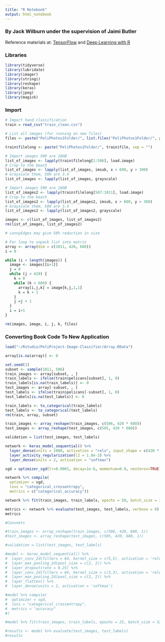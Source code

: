 ```yaml
---
title: "R Notebook"
output: html_notebook
---
```


### By Jack Wilburn under the supervision of Jaimi Butler

Reference materials at: [TensorFlow](https://tensorflow.rstudio.com/blog/keras-image-classification-on-small-datasets.html) and [Deep Learning with R](https://livebook.manning.com/#!/book/deep-learning-with-r/chapter-5/9)

### Libraries

```r
library(tidyverse)
library(lubridate)
library(imager)
library(stringi)
library(reshape)
library(keras)
library(jpeg)
library(magick)
```

### Import

```r
# Import hand classification
train = read_csv("train_clean.csv")

# List all images (for running on new files)
files <- paste("PeliPhotos1Folder/", list.files("PeliPhotos1Folder/", pattern = "\\.jpg$"), sep = "")

train$filelong <- paste("PeliPhotos1Folder/", train$file, sep = "")

# Import images 500 are 10GB
list_of_images <- lapply(train$filelong[1:506], load.image)
# Crop to the beach
list_of_images <- lapply(list_of_images, imsub, x > 600, y > 300)
# Grayscale them, 500 are 3.4
list_of_images <- lapply(list_of_images, grayscale)

# Import images 500 are 10GB
list_of_images2 <- lapply(train$filelong[507:1011], load.image)
# Crop to the beach
list_of_images2 <- lapply(list_of_images2, imsub, x > 600, y > 300)
# Grayscale them, 500 are 3.4
list_of_images2 <- lapply(list_of_images2, grayscale)

images <- c(list_of_images, list_of_images2)
rm(list_of_images, list_of_images2)

# cannyEdges may give 50% reduction in size

# For loop to unpack list into matrix
array <- array(dim = c(1011, 420, 680))
i = 0

while (i < length(images)) {
  image <- images[[i+1]]
  j = 0
  while (j < 420) {
    k = 0
    while (k < 680) {
      array[i,j,k] = image[k,j,1,1]
      k = k + 1
    }
    j =j + 1
  }
  i = i+1
}

rm(images, image, i, j, k, files)
```

### Converting Book Code To New Application

```r
load("~/Rstudio/PeliProject-Image-Classifier/Array.RData")

array[is.na(array)] <- 0

set.seed(1)
subset <- sample(1011, 506)
train_images <- array[subset, , ]
train_labels <- ifelse(train$pelicans[subset], 1, 0)
train_labels[is.na(train_labels)] <- 0
test_images <- array[-subset, , ]
test_labels <- ifelse(train$pelicans[-subset], 1, 0)
test_labels[is.na(test_labels)] <- 0

train_labels <- to_categorical(train_labels)
test_labels <- to_categorical(test_labels)
rm(train, array, subset)

train_images <- array_reshape(train_images, c(506, 420 * 680))
test_images <- array_reshape(test_images, c(505, 420 * 680))

validation = list(test_images, test_labels)

network <- keras_model_sequential() %>% 
  layer_dense(units = 1000, activation = "relu", input_shape = c(420 * 680)) %>%
  layer_activity_regularization(l2 = 1.8e-3) %>%
  layer_dense(units = 2, activation = "softmax")

sgd = optimizer_sgd(lr=0.0001, decay=1e-6, momentum=0.9, nesterov=TRUE)

network %>% compile(
  optimizer = sgd,
  loss = "categorical_crossentropy",
  metrics = c("categorical_accuracy"))

network %>% fit(train_images, train_labels, epochs = 50, batch_size = 32, validation_data = validation)

metrics <- network %>% evaluate(test_images, test_labels, verbose = 0)
metrics

#Convnets

#train_images <- array_reshape(train_images, c(506, 420, 680, 1))
#test_images <- array_reshape(test_images, c(505, 420, 680, 1))

#validation = list(test_images, test_labels)

#model <- keras_model_sequential() %>%
#  layer_conv_2d(filters = 64, kernel_size = c(5,5), activation = 'relu', input_shape = c(420, 680, 1)) %>% 
#  layer_max_pooling_2d(pool_size = c(2, 2)) %>% 
#  layer_dropout(rate = 0.25) %>%
#  layer_conv_2d(filters = 64, kernel_size = c(3,3), activation = 'relu', input_shape = c(420, 680, 1)) %>% 
#  layer_max_pooling_2d(pool_size = c(2, 2)) %>% 
#  layer_flatten() %>%
#  layer_dense(units = 2, activation = 'softmax')

#model %>% compile(
#  optimizer = sgd,
#  loss = "categorical_crossentropy",
#  metrics = "accuracy"
#)

#model %>% fit(train_images, train_labels, epochs = 25, batch_size = 32, validation_data = validation)

#results <- model %>% evaluate(test_images, test_labels)
#results
```

